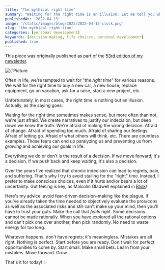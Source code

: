 ```yaml
---
title: "The mythical right time"
summary: "Waiting for the right time is an illusion. Let me tell you why"
publishedAt: '2022-04-13'
image: '/static/images/blog/2022/2022-04-13-clock.png'
slug: 'the-mythical-right-time'
categories: [personal development]
keywords: [decision-making, life choices, personal development]
published: true
---
```


This piece was originally published as part of the [53rd edition of my newsletter](https://newsletter.dsebastien.net/issues/developassion-s-newsletter-the-right-time-1094783).

<BlogPostCenteredContent>
  <Image
    alt={`Picture courtesy of Ella Christenson https://unsplash.com/@ellabella124`}
    src={`/static/images/blog/2022/2022-04-13-clock.png`}
    width={2072}
    height={1379}
    priority
  />
</BlogPostCenteredContent>

Often in life, we're tempted to wait for "_the right time_" for various reasons. We wait for the right time to buy a new car, a new house, replace equipment, go on vacation, ask for a raise, start a new project, etc.

Unfortunately, in most cases, the right time is nothing but an illusion. Actually, as the saying goes:

<BlogPostQuote quote="Reality is just an illusion that we all agree on"></BlogPostQuote>

Waiting for the right time sometimes makes sense, but more often than not, we're just afraid. We create narratives to justify our indecision, but deep down we know the truth. We're afraid of making the wrong decision. Afraid of change. Afraid of spending too much. Afraid of sharing our feelings. Afraid of letting go. Afraid of what others will think, etc. There are countless examples. Those fears can end up paralyzing us and preventing us from _growing_ and achieving our goals in life.

<BlogPostQuote quote="If you aren't living your dreams, then you're living your fears" by="Daymond John"></BlogPostQuote>

Everything we do or don't is the result of a decision. If we move forward, it's a decision. If we push back and keep waiting, it's also a decision.

Over the years I've realized that chronic indecision can lead to regrets, pain, and suffering. That's why I try to avoid stalling for the "right" time. Instead, I prefer to make conscious choices, even if it hurts and/or bears a lot of uncertainty. Gut feeling is key, as Malcolm Gladwell explained in [Blink](https://amzn.to/3woYRck)!

Here's my advice: avoid fear-driven decision-making like the plague. If you've already taken the time needed to objectively evaluate the pros/cons as well as the associated risks and still can't make up your mind, then you'll have to trust your guts. Make the call that _feels_ right. Some decisions cannot be made rationally. When you have explored all the rational options and can't pick one over another, then pick randomly. No need to waste energy for too long.

<BlogPostQuote quote="If you can't choose wisely, choose randomly"></BlogPostQuote>

Whatever happens, don't have regrets; it's meaningless. Mistakes are all right. Nothing is perfect. Start before you are ready. Don't wait for perfect opportunities to come by. Start small. Make small bets. Learn from your mistakes. Move forward. Grow.

That's it for today! ✨

<BlogPostSignature />
